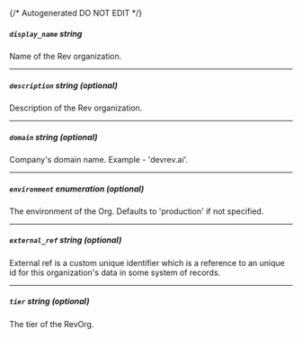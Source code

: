 {/* Autogenerated DO NOT EDIT  */}

##### `display_name` _string_
Name of the Rev organization.

---
##### `description` _string (optional)_
Description of the Rev organization.

---
##### `domain` _string (optional)_
Company's domain name. Example \- 'devrev.ai'.

---
##### `environment` _enumeration (optional)_
The environment of the Org. Defaults to 'production' if not specified.

<Collapsible openLabel={Labels.showProperties} closeLabel={Labels.hideProperties}>
    <OrgEnvironment/>
</Collapsible>

---
##### `external_ref` _string (optional)_
External ref is a custom unique identifier which is a reference to
an unique id for this organization's data in some system of
records.


---
##### `tier` _string (optional)_
The tier of the RevOrg.


